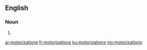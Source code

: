==English==

===Noun===
{{head|en}}

# {{plural of|motorization}}

[[ar:motorizations]]
[[fr:motorizations]]
[[ku:motorizations]]
[[my:motorizations]]
